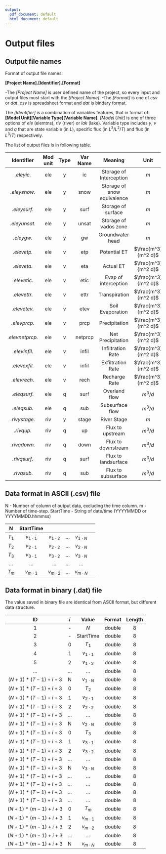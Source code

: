 ```yaml
---
output:
  pdf_document: default
  html_document: default
---
```

# Output files


## Output file names

Format of output file names:

**[Project Name].[Identifier].[Format]**

-The *[Project Name]* is user defined name of the project, so every input and output files must start with the *[Project Name]*. 
-The *[Format]* is one of *csv* or *dat*. *csv* is spreadsheet format and *dat* is bindary format.

The *[Identifier]* is a combination of variables features, that in format of:
**[Model Unit][Variable Type][Variable Name]**. *[Model Unit]* is one of three options of *ele* (elemtns), *riv* (river) or *lak* (lake). Variable type includes *y*, *v* and *q* that are state variable (in $L$), specific flux (in $L^3/L^2/T$) and flux (in $L^3/T$) respectively.  

The list of output files is in following table. 

| Identifier | Mod unit | Type | Var Name | Meaning | Unit
|:--------:|:-----:|:---:|:------:|:-------:|:------------:|:-----:|
| *.eleyic.* | ele | y | ic | Storage of Interception  | $m$  |
| *.eleysnow.* | ele | y | snow |  Storage of snow equivalence | $m$  |
| *.eleysurf.* | ele | y | surf |  Storage of surface | $m$  | 
| *.eleyunsat.* | ele | y | unsat |  Storage of vados zone | $m$  |
| *.eleygw.* | ele | y | gw |  Groundwater head | $m$  | .GW |
| *.elevetp.* | ele | v | etp | Potential ET  | $\frac{m^3}{m^2 d}$  |
| *.eleveta.* | ele | v | eta | Actual ET  | $\frac{m^3}{m^2 d}$  | 
| *.elevetic.* | ele | v | etic |  Evap of interception | $\frac{m^3}{m^2 d}$  | 
| *.elevettr.* | ele | v | ettr | Transpiration  | $\frac{m^3}{m^2 d}$  |
| *.elevetev.* | ele | v | etev | Soil Evaporation  | $\frac{m^3}{m^2 d}$  |
| *.elevprcp.* | ele | v | prcp | Precipitation  | $\frac{m^3}{m^2 d}$  |
| *.elevnetprcp.* | ele | v | netprcp | Net Precipitation  | $\frac{m^3}{m^2 d}$  |
| *.elevinfil.* | ele | v | infil |  Infiltration Rate | $\frac{m^3}{m^2 d}$  |
| *.elevexfil.* | ele | v | infil |  Exfiltration Rate | $\frac{m^3}{m^2 d}$  |
| *.elevrech.* | ele | v | rech | Recharge Rate  | $\frac{m^3}{m^2 d}$  |
| *.eleqsurf.* | ele | q | surf | Overland flow  | $m^3/d$  | 
| *.eleqsub.* | ele | q | sub | Subsurface flow  | $m^3/d$  | 
| *.rivystage.* | riv | y | stage | River Stage  | $m$  |
| *.rivqup.* | riv | q | up | Flux to upstream | $m^3/d$  | 
| *.rivqdown.* | riv | q | down |  Flux to downstream | $m^3/d$  | 
| *.rivqsurf.* | riv | q | surf | Flux to landsurface  | $m^3/d$  |
| *.rivqsub.* | riv | q | sub | Flux to subsurface  | $m^3/d$  |

## Data format in ASCII (.csv) file
N - Number of column of output data, excluding the time column.
m - Number of time-step.
StartTime - String of date/time (YYYYMMDD or YYYYMMDD.hhmmss)

| N | StartTime |  |  |  |
|:--------:|:-----:|:---:|:------:|:-------:|:------------:|
| $T_1$ | $v_{1 \cdot 1}$ | $v_{1 \cdot 2}$ | ... | $v_{1 \cdot N}$ |
| $T_2$ | $v_{2 \cdot 1}$ | $v_{2 \cdot 2}$ | ... | $v_{2 \cdot N}$ |
| $T_3$ | $v_{3 \cdot 1}$ | $v_{3 \cdot 2}$ | ... | $v_{3 \cdot N}$ |
| ... | ...| ... | ... | ... |
| $T_{m}$ | $v_{m \cdot 1}$ | $v_{m \cdot 2}$ | ... | $v_{m \cdot N}$ |


## Data format in binary (.dat) file
The value saved in binary file are identical from ASCII format, but different data structure.

| ID | $i$ | Value | Format | Length |
|:-----:|:--------:|:--------:|:-----:|:---:|
| 1 | - | $N$ | double | 8 |
| 2 | - | StartTime | double | 8 |
| 3 | 0 | $T_1$ | double | 8 |
| 4 | 1 | $v_{1 \cdot 1}$ | double | 8 |
| 5 | 2 | $v_{1 \cdot 2}$ | double | 8 |
| ... | ... | ... | double | 8 |
| $(N+1) * (T-1) + i +3$ | N | $v_{1 \cdot N}$  | double | 8 |
| $(N+1) * (T-1) + i +3$ | 0 | $T_2$ | double | 8 |
| $(N+1) * (T-1) + i +3$ | 1 | $v_{2 \cdot 1}$ | double | 8 |
| $(N+1) * (T-1) + i +3$ | 2 | $v_{2 \cdot 2}$ | double | 8 |
| $(N+1) * (T-1) + i +3$ | ... | ... | double | 8 |
| $(N+1) * (T-1) + i +3$ | N | $v_{2 \cdot N}$  | double | 8 |
| $(N+1) * (T-1) + i +3$ | 0 | $T_3$ | double | 8 |
| $(N+1) * (T-1) + i +3$ | 1 | $v_{3 \cdot 1}$ | double | 8 |
| $(N+1) * (T-1) + i +3$ | 2 | $v_{3 \cdot 2}$ | double | 8 |
| $(N+1) * (T-1) + i +3$ | ... | ... | double | 8 |
| $(N+1) * (T-1) + i +3$ | N | $v_{3 \cdot N}$  | double | 8 |
| $(N+1) * (T-1) + i +3$ | ... | ... | double | 8 |
| $(N+1) * (T-1) + i +3$ | ... | ... | double | 8 |
| $(N+1) * (T-1) + i +3$ | ... | ... | double | 8 |
| $(N+1) * (T-1) + i +3$ | ... | ... | double | 8 |
| $(N+1) * (m-1) + i +3$ | 0 | $T_{m}$ | double | 8 |
| $(N+1) * (m-1) + i +3$ | 1 | $v_{m \cdot 1}$ | double | 8 |
| $(N+1) * (m-1) + i +3$ | 2 | $v_{m \cdot 2}$ | double | 8 |
| $(N+1) * (m-1) + i +3$ | ... | ... | double | 8 |
| $(N+1) * (m-1) + i +3$ | N | $v_{m \cdot N}$  | double | 8 |

